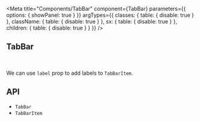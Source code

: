 

<Meta
  title="Components/TabBar"
  component={TabBar}
  parameters={{
    options: { showPanel: true }
  }}
  argTypes={{
    classes: {
      table: {
        disable: true
      }
    },
    className: {
      table: {
        disable: true
      }
    },
    sx: {
      table: {
        disable: true
      }
    },
    children: {
      table: {
        disable: true
      }
    }
  }}
/>

## TabBar

<Description of={TabBar} />

<Canvas>
  <Story story={stories.Demo} name="Demo" />
</Canvas>

<ArgsTable story="Demo" />

<br />

We can use `label` prop to add labels to `TabBarItem`.

<Canvas>
  <Story story={stories.WithLabels} name="With Labels" />
</Canvas>

## API

<ul>
  <li>
    <LinkTo kind="components-api-TabBar" story="page">
      <code>TabBar</code>
    </LinkTo>
  </li>
  <li>
    <LinkTo kind="components-api-TabBarItem" story="page">
      <code>TabBarItem</code>
    </LinkTo>
  </li>
</ul>

